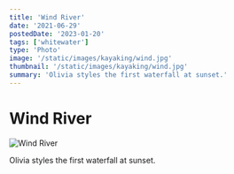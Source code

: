 ```yaml
---
title: 'Wind River'
date: '2021-06-29'
postedDate: '2023-01-20'
tags: ['whitewater']
type: 'Photo'
image: '/static/images/kayaking/wind.jpg'
thumbnail: '/static/images/kayaking/wind.jpg'
summary: 'Olivia styles the first waterfall at sunset.'
---
```


# Wind River

![Wind River](/static/images/kayaking/wind.jpg)

Olivia styles the first waterfall at sunset.
